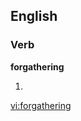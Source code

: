 ==English==

===Verb===
'''forgathering'''

# {{present participle of|[[forgather]]}}

[[vi:forgathering]]
